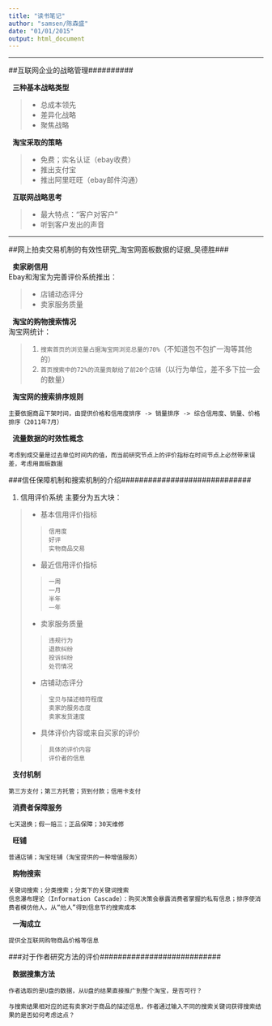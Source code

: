 ```yaml
---
title: "读书笔记"
author: "samsen/陈森盛"
date: "01/01/2015"
output: html_document
---
```


- - -  

##互联网企业的战略管理##########

\   **三种基本战略类型**

>+  总成本领先  
>+  差异化战略  
>+  聚焦战略  
  
  
\   **淘宝采取的策略**

>+  免费；实名认证（ebay收费）  
>+  推出支付宝  
>+  推出阿里旺旺（ebay邮件沟通）
  
\   **互联网战略思考**

>-  最大特点："客户对客户"  
>-  听到客户发出的声音  

- - -


##网上拍卖交易机制的有效性研究_淘宝网面板数据的证据_吴德胜###  

\   **卖家刷信用**  
    Ebay和淘宝为完善评价系统推出：  
    
>+  店铺动态评分  
>+  卖家服务质量

\  **淘宝的购物搜索情况**  
    淘宝网统计：
    
>1.  `搜索首页的浏览量占据淘宝网浏览总量的70%`（不知道包不包扩一淘等其他的）   
>2.  `首页搜索中的72%的流量贡献给了前20个店铺`（以行为单位，差不多下拉一会的数量）

\  **淘宝网的搜索排序规则**  
    
    主要依据商品下架时间，由提供价格和信用度排序 -> 销量排序 -> 综合信用度、销量、价格排序（2011年7月）  
    
\  **流量数据的时效性概念**  

    考虑到成交量是过去单位时间内的值，而当前研究节点上的评价指标在时间节点上必然带来误差，考虑用面板数据
    
###信任保障机制和搜索机制的介绍#############################

1. 信用评价系统 
  主要分为五大块：  

>+  基本信用评价指标  
>
>>  `信用度`  
    `好评`  
    `实物商品交易`
>
>+  最近信用评价指标  
>
>>  `一周`  
    `一月`  
    `半年`  
    `一年`  
>
>+  卖家服务质量  
>
>>  `违规行为`  
    `退款纠纷`  
    `投诉纠纷`  
    `处罚情况`
>
>+  店铺动态评分
>
>>  `宝贝与描述相符程度`  
    `卖家的服务态度`  
    `卖家发货速度`
>
>+  具体评价内容或来自买家的评价  
>
>>  `具体的评价内容`  
    `评价者的信息`
    
\  **支付机制**  

    第三方支付；第三方托管；货到付款；信用卡支付  
\  **消费者保障服务**  

    七天退换；假一赔三；正品保障；30天维修

\  **旺铺**  

    普通店铺；淘宝旺铺（淘宝提供的一种增值服务）
    
\  **购物搜索**  

    关键词搜索；分类搜索；分类下的关键词搜索
    信息瀑布理论（Information Cascade）：购买决策会暴露消费者掌握的私有信息；排序使消费者模仿他人，从“他人”得到信息节约搜索成本  
    
\  **一淘成立**  
    
    提供全互联网购物商品价格等信息  
    
###对于作者研究方法的评价###########################

\  **数据搜集方法**  

    作者选取的是U盘的数据，从U盘的结果直接推广到整个淘宝，是否可行？  
      
    与搜索结果相对应的还有卖家对于商品的描述信息，作者通过输入不同的搜索关键词获得搜索结果的是否如何考虑这点？
    
    






